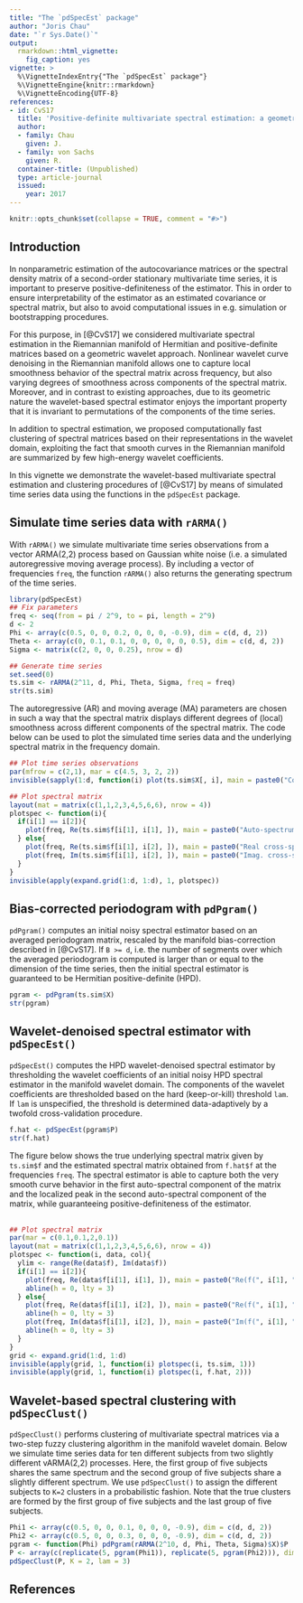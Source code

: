 ```yaml
---
title: "The `pdSpecEst` package"
author: "Joris Chau"
date: "`r Sys.Date()`"
output: 
  rmarkdown::html_vignette:
    fig_caption: yes
vignette: >
  %\VignetteIndexEntry{"The `pdSpecEst` package"}
  %\VignetteEngine{knitr::rmarkdown}
  %\VignetteEncoding{UTF-8}
references:
- id: CvS17
  title: 'Positive-definite multivariate spectral estimation: a geometric wavelet approach'
  author:
  - family: Chau  
    given: J.
  - family: von Sachs
    given: R.
  container-title: (Unpublished)
  type: article-journal
  issued:
    year: 2017
---
```


```r
knitr::opts_chunk$set(collapse = TRUE, comment = "#>")
```

## Introduction

In nonparametric estimation of the autocovariance matrices or the spectral density
matrix of a second-order stationary multivariate time series, it is important to preserve
positive-definiteness of the estimator. This in order to ensure interpretability of the
estimator as an estimated covariance or spectral matrix, but also to avoid computational
issues in e.g. simulation or bootstrapping procedures. 

For this purpose, in [@CvS17] we considered multivariate spectral estimation in the Riemannian manifold of Hermitian and positive-definite matrices based on a geometric wavelet approach. Nonlinear wavelet curve denoising in the Riemannian manifold allows one to capture local smoothness behavior of the spectral matrix across frequency, but also varying degrees of smoothness across components of the spectral matrix. Moreover, and in contrast to existing approaches, due to its geometric nature the wavelet-based spectral estimator enjoys the important property that it is invariant to permutations of the components of the time series. 

In addition to spectral estimation, we proposed computationally fast clustering of spectral matrices based on their representations in the wavelet domain, exploiting the fact that smooth curves in the Riemannian manifold are summarized by few high-energy wavelet coefficients.

In this vignette we demonstrate the wavelet-based multivariate spectral estimation and clustering procedures of [@CvS17] by means of simulated time series data using the functions in the `pdSpecEst` package. 

## Simulate time series data with `rARMA()`

With `rARMA()` we simulate multivariate time series observations from a vector ARMA(2,2) process based on Gaussian white noise (i.e. a simulated autoregressive moving average process). By including a vector of frequencies `freq`, the function `rARMA()` also returns the generating spectrum of the time series. 

```r
library(pdSpecEst)
## Fix parameters
freq <- seq(from = pi / 2^9, to = pi, length = 2^9)
d <- 2
Phi <- array(c(0.5, 0, 0, 0.2, 0, 0, 0, -0.9), dim = c(d, d, 2))
Theta <- array(c(0, 0.1, 0.1, 0, 0, 0, 0, 0, 0.5), dim = c(d, d, 2))
Sigma <- matrix(c(2, 0, 0, 0.25), nrow = d)

## Generate time series
set.seed(0)
ts.sim <- rARMA(2^11, d, Phi, Theta, Sigma, freq = freq)
str(ts.sim)
```

The autoregressive (AR) and moving average (MA) parameters are chosen in such a way that the spectral matrix displays different degrees of (local) smoothness across different components of the spectral matrix. The code below can be used to plot the simulated time series data and the underlying spectral matrix in the frequency domain. 

```r
## Plot time series observations
par(mfrow = c(2,1), mar = c(4.5, 3, 2, 2))
invisible(sapply(1:d, function(i) plot(ts.sim$X[, i], main = paste0("Component ", i), type = "l", xlab = "Time", ylab = "")))

## Plot spectral matrix
layout(mat = matrix(c(1,1,2,3,4,5,6,6), nrow = 4))
plotspec <- function(i){
  if(i[1] == i[2]){
    plot(freq, Re(ts.sim$f[i[1], i[1], ]), main = paste0("Auto-spectrum (", i[1], ", ", i[1], ")"), type = "l", xlab = "Frequency", ylab = "")
  } else{
    plot(freq, Re(ts.sim$f[i[1], i[2], ]), main = paste0("Real cross-spectrum (", i[1], ", ", i[2], ")"), type = "l", xlab = "Frequency", ylab = "")
    plot(freq, Im(ts.sim$f[i[1], i[2], ]), main = paste0("Imag. cross-spectrum (", i[1], ", ", i[2], ")"), type = "l", xlab = "Frequency", ylab = "")
  }
}
invisible(apply(expand.grid(1:d, 1:d), 1, plotspec))
```

## Bias-corrected periodogram with `pdPgram()` 
`pdPgram()` computes an initial noisy spectral estimator based on an averaged periodogram matrix, rescaled by the manifold bias-correction described in [@CvS17]. If `B >= d`, i.e. the number of segments over which the averaged periodogram is computed is larger than or equal to the dimension of the time series, then the initial spectral estimator is guaranteed to be Hermitian positive-definite (HPD).

```r
pgram <- pdPgram(ts.sim$X)
str(pgram)
```

## Wavelet-denoised spectral estimator with `pdSpecEst()`
`pdSpecEst()` computes the HPD wavelet-denoised spectral estimator by thresholding the wavelet coefficients of an initial noisy HPD spectral estimator in the manifold wavelet domain. The components of the wavelet coefficients are thresholded based on the hard (keep-or-kill) threshold `lam`. If `lam` is unspecified, the threshold is determined data-adaptively by a twofold cross-validation procedure. 

```r
f.hat <- pdSpecEst(pgram$P)
str(f.hat)
```

The figure below shows the true underlying spectral matrix given by `ts.sim$f` and the estimated spectral matrix obtained from `f.hat$f` at the frequencies `freq`. The spectral estimator is able to capture both the very smooth curve behavior in the first auto-spectral component of the matrix and the localized peak in the second auto-spectral component of the matrix, while guaranteeing positive-definiteness of the estimator. <br>
<br>

```r
## Plot spectral matrix
par(mar = c(0.1,0.1,2,0.1))
layout(mat = matrix(c(1,1,2,3,4,5,6,6), nrow = 4))
plotspec <- function(i, data, col){
  ylim <- range(Re(data$f), Im(data$f))
  if(i[1] == i[2]){
    plot(freq, Re(data$f[i[1], i[1], ]), main = paste0("Re(f(", i[1], ",", i[1], "))"), type = "l", xaxt = "n", yaxt = "n", col = col, ylim = ylim)
    abline(h = 0, lty = 3)
  } else{
    plot(freq, Re(data$f[i[1], i[2], ]), main = paste0("Re(f(", i[1], ",", i[2], "))"), type = "l", xaxt = "n", yaxt = "n", col = col, ylim = ylim)
    abline(h = 0, lty = 3)
    plot(freq, Im(data$f[i[1], i[2], ]), main = paste0("Im(f(", i[1], ",", i[1], "))"), type = "l", xaxt = "n", yaxt = "n", col = col, ylim = ylim)
    abline(h = 0, lty = 3)
  }
}
grid <- expand.grid(1:d, 1:d)
invisible(apply(grid, 1, function(i) plotspec(i, ts.sim, 1)))
invisible(apply(grid, 1, function(i) plotspec(i, f.hat, 2)))
```

## Wavelet-based spectral clustering with `pdSpecClust()`
`pdSpecClust()` performs clustering of multivariate spectral matrices via a two-step fuzzy clustering algorithm in the manifold wavelet domain. Below we simulate time series data for ten different subjects from two slightly different vARMA(2,2) processes. Here, the first group of five subjects shares the same spectrum and the second group of five subjects share a slightly different spectrum. We use `pdSpecClust()` to assign the different subjects to `K=2` clusters in a probabilistic fashion. Note that the true clusters are formed by the first group of five subjects and the last group of five subjects.     

```r
Phi1 <- array(c(0.5, 0, 0, 0.1, 0, 0, 0, -0.9), dim = c(d, d, 2))
Phi2 <- array(c(0.5, 0, 0, 0.3, 0, 0, 0, -0.9), dim = c(d, d, 2))
pgram <- function(Phi) pdPgram(rARMA(2^10, d, Phi, Theta, Sigma)$X)$P
P <- array(c(replicate(5, pgram(Phi1)), replicate(5, pgram(Phi2))), dim=c(d, d, 2^8, 10))
pdSpecClust(P, K = 2, lam = 3)
```

## References

